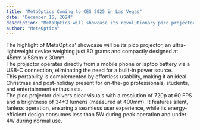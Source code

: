 ```yaml
---
title: "MetaOptics Coming to CES 2025 in Las Vegas"
date: "December 15, 2024"
description: "MetaOptics will showcase its revolutionary pico projector at CES 2025, demonstrating the potential of metalens technology in consumer electronics."
author: "MetaOptics"
---
```


<div className="mdx-content">
  <div className="mdx-text">
    The highlight of MetaOptics' showcase will be its pico projector, an ultra-lightweight device weighing just 80 grams and compactly designed at 45mm x 58mm x 30mm.
  </div>

  <div className="mdx-text">
    The projector operates directly from a mobile phone or laptop battery via a USB-C connection, eliminating the need for a built-in power source.
  </div>

  <div className="mdx-text">
    This portability is complemented by effortless usability, making it an ideal Christmas and post-holiday present for on-the-go professionals, students, and entertainment enthusiasts.
  </div>

  <div className="mdx-text">
    The pico projector delivers clear visuals with a resolution of 720p at 60 FPS and a brightness of 34±3 lumens (measured at 400mm). It features silent, fanless operation, ensuring a seamless user experience, while its energy-efficient design consumes less than 5W during peak operation and under 4W during normal use.
  </div>
</div> 
